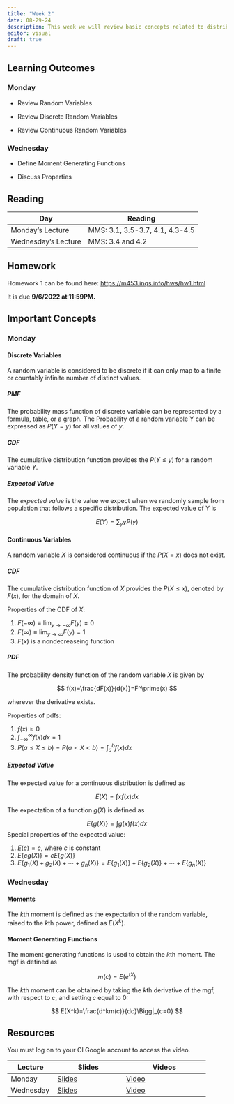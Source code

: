 ```yaml
---
title: "Week 2"
date: 08-29-24
description: This week we will review basic concepts related to distribution functions and random variables
editor: visual
draft: true
---
```


## Learning Outcomes

### Monday

-   Review Random Variables

-   Review Discrete Random Variables

-   Review Continuous Random Variables

### Wednesday

-   Define Moment Generating Functions

-   Discuss Properties

## Reading

| Day                 | Reading                         |
|---------------------|---------------------------------|
| Monday's Lecture    | MMS: 3.1, 3.5-3.7, 4.1, 4.3-4.5 |
| Wednesday's Lecture | MMS: 3.4 and 4.2                |

## Homework

Homework 1 can be found here: <https://m453.inqs.info/hws/hw1.html>

It is due **9/6/2022 at 11:59PM.**

## Important Concepts

### Monday

#### Discrete Variables

A random variable is considered to be discrete if it can only map to a finite or countably infinite number of distinct values.

##### PMF

The probability mass function of discrete variable can be represented by a formula, table, or a graph. The Probability of a random variable Y can be expressed as $P(Y=y)$ for all values of $y$.

##### CDF

The cumulative distribution function provides the $P(Y\leq y)$ for a random variable $Y$.

##### Expected Value

The *expected value* is the value we expect when we randomly sample from population that follows a specific distribution. The expected value of Y is

$$
E(Y)=\sum_y yP(y)
$$

#### Continuous Variables

A random variable $X$ is considered continuous if the $P(X=x)$ does not exist.

##### CDF

The cumulative distribution function of $X$ provides the $P(X\leq x)$, denoted by $F(x)$, for the domain of $X$.

Properties of the CDF of $X$:

1.  $F(-\infty)\equiv \lim_{y\rightarrow -\infty}F(y)=0$
2.  $F(\infty)\equiv \lim_{y\rightarrow \infty}F(y)=1$
3.  $F(x)$ is a nondecreaseing function

##### PDF

The probability density function of the random variable $X$ is given by

$$
f(x)=\frac{dF(x)}{d(x)}=F^\prime(x)
$$

wherever the derivative exists.

Properties of pdfs:

1.  $f(x)\geq 0$
2.  $\int^\infty_{-\infty}f(x)dx=1$
3.  $P(a\leq X\leq b) = P(a<X<b)=\int^b_af(x)dx$

##### Expected Value

The expected value for a continuous distribution is defined as

$$
E(X)=\int x f(x)dx
$$

The expectation of a function $g(X)$ is defined as

$$
E\{g(X)\}=\int g(x)f(x)dx
$$ Special properties of the expected value:

1.  $E(c)=c$, where $c$ is constant
2.  $E\{cg(X)\}=cE\{g(X)\}$
3.  $E\{g_1(X)+g_2(X)+\cdots+g_n(X)\}=E\{g_1(X)\}+E\{g_2(X)\}+\cdots+E\{g_n(X)\}$

### Wednesday

#### Moments

The $k$th moment is defined as the expectation of the random variable, raised to the $k$th power, defined as $E(X^k)$.

#### Moment Generating Functions

The moment generating functions is used to obtain the $k$th moment. The mgf is defined as

$$
m(c) = E(e^{tX})
$$

The $k$th moment can be obtained by taking the $k$th derivative of the mgf, with respect to $c$, and setting $c$ equal to 0:

$$
E(X^k)=\frac{d^km(c)}{dc}\Bigg|_{c=0}
$$

## Resources

You must log on to your CI Google account to access the video.

| Lecture   | Slides                                                                        | Videos                                                                                      |
|-----------------|-------------------------|------------------------------|
| Monday    | [Slides](https://m453.inqs.info/files/Lecture_3/index.html#/expected-value-3) | [Video](https://drive.google.com/file/d/1HTfVYUyXynl2EoeT9s2EaCWeJZiCgeSU/view?usp=sharing) |
| Wednesday | [Slides](https://m453.inqs.info/files/Lecture_4/index.html)                   | [Video](https://drive.google.com/file/d/1PtWOUrl6ucFNc9IFJ_U6iHvt4rU3GJiC/view?usp=sharing) |
